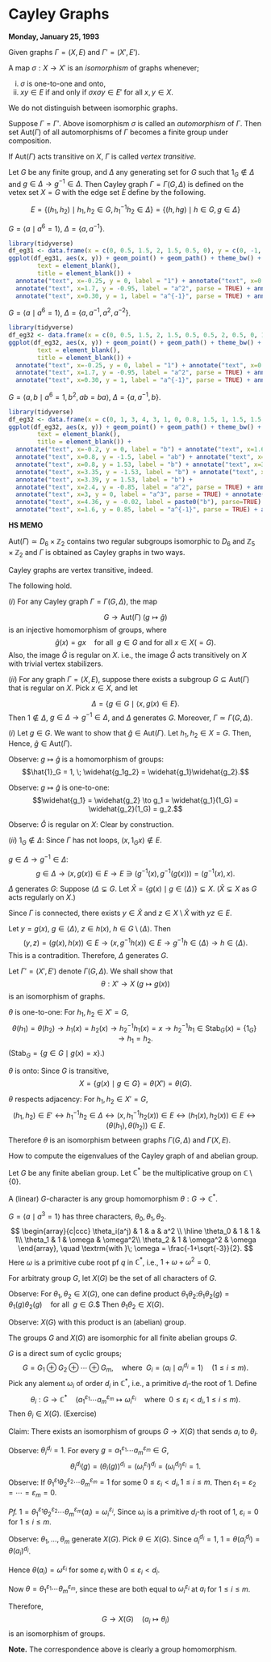 # Cayley Graphs {#lec3}
**Monday, January 25, 1993**

Given graphs $\Gamma = (X, E)$ and $\Gamma' = (X', E')$.

:::{.definition #isom}
A map $\sigma: X \to X'$ is an _isomorphism_\index{isomorophism} of graphs whenever;

i. $\sigma$ is one-to-one and onto,
ii. $xy\in E$ if and only if $\sigma x \sigma y \in E'$ for all $x, y\in X$.
:::

We do not distinguish between isomorphic graphs.

:::{.definition #auto}
Suppose $\Gamma = \Gamma'$. Above isomorphism $\sigma$ is called an _automorphism_\index{automorphism} of $\Gamma$. Then set $\mathrm{Aut}(\Gamma)$ of all automorphisms of $\Gamma$ becomes a finite group under composition.
:::

:::{.definition #transitive}
If $\mathrm{Aut}(\Gamma)$ acts transitive on $X$, $\Gamma$ is called _vertex transitive_\index{vertex transitive}.
:::


:::{.definition #cayley name="Cayley Graphs"}
Let $G$ be any finite group, and $\Delta$ any generating set for $G$ such that $1_G \not\in \Delta$ and $g\in \Delta \to g^{-1}\in \Delta$.
Then Cayley graph $\Gamma = \Gamma(G, \Delta)$ is defined on the vetex set $X = G$ with the edge set $E$ define by the following. \index{Cayley graph}

$$E = \{(h_1,h_2)\mid h_1, h_2\in G, h_1^{-1}h_2\in \Delta\} = \{(h, hg) \mid h\in G, g\in \Delta\}$$
:::

:::{.example #cyclic6}
$G = \langle a \mid a^6 = 1\rangle$, $\Delta = \{a, a^{-1}\}$.

```r
library(tidyverse)
df_eg31 <- data.frame(x = c(0, 0.5, 1.5, 2, 1.5, 0.5, 0), y = c(0, -1, -1, 0, 1, 1, 0))
ggplot(df_eg31, aes(x, y)) + geom_point() + geom_path() + theme_bw() + theme(panel.border = element_blank(),line = element_blank(),
        text = element_blank(),
        title = element_blank()) +
  annotate("text", x=-0.25, y = 0, label = "1") + annotate("text", x=0.33, y = -1, label = "a") +
  annotate("text", x=1.7, y = -0.95, label = "a^2", parse = TRUE) + annotate("text", x=2.2, y = 0, label = "a^3", parse = TRUE) +
  annotate("text", x=0.30, y = 1, label = "a^{-1}", parse = TRUE) + annotate("text", x=1.8, y = 0.98, label = "a^{-2}", parse = TRUE)
```
:::


:::{.example #k6minus1}
$G = \langle a \mid a^6 = 1\rangle$, $\Delta = \{a, a^{-1}, a^2, a^{-2}\}$.

```r
library(tidyverse)
df_eg32 <- data.frame(x = c(0, 0.5, 1.5, 2, 1.5, 0.5, 0.5, 2, 0.5, 0, 1.5, 1.5, 0), y = c(0, -1, -1, 0, 1, 1, -1, 0, 1, 0, -1, 1, 0))
ggplot(df_eg32, aes(x, y)) + geom_point() + geom_path() + theme_bw() + theme(panel.border = element_blank(),line = element_blank(),
        text = element_blank(),
        title = element_blank()) +
  annotate("text", x=-0.25, y = 0, label = "1") + annotate("text", x=0.33, y = -1, label = "a") +
  annotate("text", x=1.7, y = -0.95, label = "a^2", parse = TRUE) + annotate("text", x=2.2, y = 0, label = "a^3", parse = TRUE) +
  annotate("text", x=0.30, y = 1, label = "a^{-1}", parse = TRUE) + annotate("text", x=1.8, y = 0.98, label = "a^{-2}", parse = TRUE)
```
:::

:::{.example #d6}
$G = \langle a, b \mid a^6 = 1, b^2, ab = ba\rangle$, $\Delta = \{a, a^{-1}, b\}$.
```r
library(tidyverse)
df_eg32 <- data.frame(x = c(0, 1, 3, 4, 3, 1, 0, 0.8, 1.5, 1, 1.5, 1.5, 2.5, 3, 2.5, 2.5, 3.2, 4, 3.2, 3.2, 2.5, 3, 2.5,2.5, 1.5, 1, 1.5, 1.5, 0.8), y = c(0, -1.5, -1.5, 0, 1.5, 1.5, 0, 0, -1, -1.5, -1, -1, -1, -1.5, -1, -1, 0, 0, 0, 0, 1, 1.5, 1, 1, 1, 1.5, 1, 1, 0))
ggplot(df_eg32, aes(x, y)) + geom_point() + geom_path() + theme_bw() + theme(panel.border = element_blank(),line = element_blank(),
        text = element_blank(),
        title = element_blank()) +
  annotate("text", x=-0.2, y = 0, label = "b") + annotate("text", x=1.6, y = -0.9, label = "a") +
  annotate("text", x=0.8, y = -1.5, label = "ab") + annotate("text", x=0.6, y = 1.56, label = "a^{-1}", parse = TRUE) +
  annotate("text", x=0.8, y = 1.53, label = "b") + annotate("text", x=3.2, y = -1.5, label = "a^2", parse = TRUE) +
  annotate("text", x=3.35, y = -1.53, label = "b") + annotate("text", x=3.2, y = 1.55, label = "a^{-2}", parse = TRUE) +
  annotate("text", x=3.39, y = 1.53, label = "b") +
  annotate("text", x=2.4, y = -0.85, label = "a^2", parse = TRUE) + annotate("text", x=1, y = 0, label = "1", parse = TRUE) +
  annotate("text", x=3, y = 0, label = "a^3", parse = TRUE) + annotate("text", x=4.2, y = 0, label = paste0("a^{3}"), parse=TRUE) +
  annotate("text", x=4.36, y = -0.02, label = paste0("b"), parse=TRUE) +
  annotate("text", x=1.6, y = 0.85, label = "a^{-1}", parse = TRUE) + annotate("text", x=2.4, y = 0.85, label = "a^{-2}", parse = TRUE)
```
:::


:::{.hs}
**HS MEMO**

$\mathrm{Aut}(\Gamma) \simeq D_6\times \mathbb{Z}_2$ contains two regular subgroups isomorphic to $D_6$ and $\mathbb{Z}_5 \times \mathbb{Z}_2$ and $\Gamma$ is obtained as Cayley graphs in two ways.
:::

Cayley graphs are vertex transitive, indeed.

:::{.theorem #cayley-graph}
The following hold.

| $(i)$ For any Cayley graph $\Gamma = \Gamma(G, \Delta)$, the map 
$$G \to \mathrm{Aut}(\Gamma) \; (g\mapsto \hat{g})$$
is an injective homomorphism of groups, where
$$\hat{g}(x) = gx \quad \textrm{for all }\: g\in G \textrm{ and for all } x\in X (= G).$$
Also, the image $\hat{G}$ is regular on $X$. i.e., the image $\hat{G}$ acts transitively on $X$ with trivial vertex stabilizers.

| $(ii)$ For any graph $\Gamma = (X, E)$, suppose there exists a subgroup $G \subseteq \mathrm{Aut}(\Gamma)$ that is regular on $X$. Pick $x\in X$, and let 
$$\Delta = \{g\in G\mid \langle x, g(x)\in E\}.$$
Then $1\not\in \Delta$, $g\in \Delta \to g^{-1}\in \Delta$, and $\Delta$ generates $G$. Moreover, $\Gamma \simeq \Gamma(G, \Delta)$.
:::

:::{.proof}
$(i)$ Let $g\in G$. We want to show that $\hat{g}\in \mathrm{Aut}(\Gamma)$. Let $h_1, h_2\in X = G$. Then,
\begin{align}
(h_1, h_2)\in E & \to h_1^{-1}h_2\in \Delta\\
  & \to (gh_1)^{-1}(gh_2)\in \Delta \\
  & \to (gh_1, gh_2)\in E\\
  & \to (\hat{g}(h_1), \hat{g}(h_2)) \in E.
\end{align}
Hence, $\hat{g}\in \mathrm{Aut}(\Gamma)$.

Observe: $g \mapsto \hat{g}$ is a homomorphism of groups:
$$\hat{1}_G = 1, \; \widehat{g_1g_2} = \widehat{g_1}\widehat{g_2}.$$

Observe: $g \mapsto \hat{g}$ is one-to-one:
$$\widehat{g_1} = \widehat{g_2} \to g_1 = \widehat{g_1}(1_G) = \widehat{g_2}(1_G) = g_2.$$

Observe: $\hat{G}$ is regular on $X$: Clear by construction.

| $(ii)$ $1_G\not\in \Delta$: Since $\Gamma$ has not loops, $(x, 1_Gx) \not\in E$.

$g\in \Delta \to g^{-1}\in \Delta$: 
$$g\in \Delta \to (x, g(x))\in E \to E \ni (g^{-1}(x), g^{-1}(g(x))) = (g^{-1}(x), x).$$

$\Delta$ generates $G$: Suppose $\langle \Delta \subsetneq G$. Let $\hat{X} = \{g(x)\mid g\in \langle \Delta\rangle\} \subsetneq X$. ($\hat{X} \subsetneq X$ as $G$ acts regularly on $X$.)

Since $\Gamma$ is connected, there exists $y\in \hat{X}$ and $z\in X\setminus \hat{X}$ with $yz\in E$. 

Let $y = g(x)$, $g\in \langle \Delta\rangle$, $z\in h(x)$, $h\in G\setminus \langle \Delta\rangle$. Then 
$$(y,z)=(g(x),h(x))\in E \to (x,g^{-1}h(x))\in E \to g^{-1}h\in \langle \Delta \rangle \to h\in \langle \Delta \rangle. $$
This is a contradition. Therefore, $\Delta$ generates $G$.

Let $\Gamma' = (X', E')$ denote $\Gamma(G, \Delta)$. We shall show that 
$$\theta: X' \to X \; (g\mapsto g(x))$$
is an isomorphism of graphs.

$\theta$ is one-to-one: For $h_1, h_2\in X' = G$,
$$\theta(h_1)=\theta(h_2) \to h_1(x) = h_2(x) \to h_2^{-1}h_1(x)=x \to h_2^{-1}h_1\in \mathrm{Stab}_G(x) = \{1_G\} \to h_1 = h_2.$$
($\mathrm{Stab}_G = \{g\in G\mid g(x) = x\}$.)

$\theta$ is onto: Since $G$ is transitive, 
$$X = \{g(x)\mid g\in G\} = \theta(X') = \theta(G).$$

$\theta$ respects adjacency: For $h_1, h_2\in X' = G$,
$$(h_1,h_2)\in E' \leftrightarrow h_1^{-1}h_2\in \Delta \leftrightarrow (x, h_1^{-1}h_2(x))\in E \leftrightarrow (h_1(x),h_2(x))\in E \leftrightarrow (\theta(h_1), \theta(h_2))\in E.$$
Therefore $\theta$ is an isomorphism between graphs $\Gamma(G, \Delta)$ and $\Gamma(X, E)$.
:::

How to compute the eigenvalues of the Cayley graph of and abelian group.

Let $G$ be any finite abelian group. Let $\mathbb{C}^*$ be the multiplicative group on $\mathbb{C}\setminus \{0\}$.

:::{.definition #character}
A (linear) $G$-character\index{character} is any group homomorphism $\theta: G \to \mathbb{C}^*$.
:::

:::{.example #cyclic3}
$G = \langle a\mid a^3 =1\rangle$ has three characters, $\theta_0, \theta_1, \theta_2$.
$$
\begin{array}{c|ccc}
\theta_i(a^j) & 1 & a & a^2 \\
\hline
\theta_0 & 1 & 1 & 1\\
\theta_1 & 1 & \omega & \omega^2\\
\theta_2 & 1 & \omega^2 & \omega
\end{array}, \quad \textrm{with }\; \omega = \frac{-1+\sqrt{-3}}{2}.
$$
Here $\omega$ is a primitive cube root pf $q$ in $\mathbb{C}^*$, i.e., $1+\omega + \omega^2 = 0$.
:::

For arbitraty group $G$, let $X(G)$ be the set of all characters of $G$.

Observe: For $\theta_1, \theta_2\in X(G)$, one can define product $\theta_1\theta_2:
$$\theta_1\theta_2(g) = \theta_1(g)\theta_2(g) \quad \textrm{for all }\; g\in G.$$
Then $\theta_1\theta_2\in X(G)$.

Observe: $X(G)$ with this product is an (abelian) group.

:::{.lemma #charactergroup}
The groups $G$ and $X(G)$ are isomorphic for all finite abelian groups $G$.
:::

:::{.proof}
$G$ is a direct sum of cyclic groups;
$$G = G_1\oplus G_2 \oplus \cdots \oplus G_m, \quad \textrm{where } \; G_i = \langle a_i\mid a_i^{d_i} = 1\rangle \quad (1\leq i\leq m).$$
Pick any alement $\omega_i$ of order $d_i$ in $\mathbb{C}^*$, i.e., a primitive $d_i$-the root of $1$. Define
$$\theta_i: G \to \mathbb{C}^* \quad (a_1^{\varepsilon_1}\cdots a_m^{\varepsilon_m} \mapsto \omega_i^{\varepsilon_i} \quad \textrm{where }\; 0\leq \varepsilon_i < d_i, 1\leq i\leq m).$$
Then $\theta_i\in X(G)$. (Exercise)

Claim: There exists an isomorphism of groups $G \to X(G)$ that sends $a_i$ to $\theta_i$.

Observe: $\theta_i^{d_i} = 1$. For every $g = a_1^{\varepsilon_1}\cdots a_m^{\varepsilon_m} \in G$,
$$\theta_i^{d_i}(g) = (\theta_i(g))^{d_i} = (\omega_i^{\varepsilon_i})^{d_i} = (\omega_i^{d_i})^{\varepsilon_i} = 1.$$
Observe: If $\theta_1^{\varepsilon_1}\theta_2^{\varepsilon_2}\cdots \theta_m^{\varepsilon_m} = 1$ for some $0\leq \varepsilon_i < d_i, 1\leq i\leq m$. Then $\varepsilon_1 = \varepsilon_2 = \cdots = \varepsilon_m = 0$.

_Pf._ $1 = \theta_1^{\varepsilon_1}\theta_2^{\varepsilon_2}\cdots \theta_m^{\varepsilon_m}(a_i) = \omega_i^{\varepsilon_i}$, Since $\omega_i$ is a primitive $d_i$-th root of $1$, $\varepsilon_i = 0$ for $1\leq i\leq m$.

Observe: $\theta_1, \ldots, \theta_m$ generate $X(G)$. Pick $\theta\in X(G)$. Since
$a_i^{d_i} = 1$, $1 = \theta(a_i^{d_i}) = \theta(a_i)^{d_i}$. 

Hence $\theta(a_i) = \omega^{\varepsilon_i}$ for some $\varepsilon_i$ with $0\leq \varepsilon_i < d_i$.

Now $\theta = \theta_1^{\varepsilon_1}\cdots \theta_m^{\varepsilon_m}$, since these are both equal to $\omega_i^{\varepsilon_i}$ at $a_i$ for $1\leq i \leq m$.

Therefore,
$$G \to X(G) \quad (a_i \mapsto \theta_i)$$
is an isomorphism of groups.
:::

**Note.** The correspondence above is clearly a group homomorphism.

